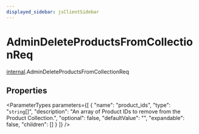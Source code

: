 ```yaml
---
displayed_sidebar: jsClientSidebar
---
```



# AdminDeleteProductsFromCollectionReq

[internal](../../modules/internal.mdx).AdminDeleteProductsFromCollectionReq

## Properties

<ParameterTypes parameters={[
  {
    "name": "product_ids",
    "type": "`string`[]",
    "description": "An array of Product IDs to remove from the Product Collection.",
    "optional": false,
    "defaultValue": "",
    "expandable": false,
    "children": []
  }
]} />
